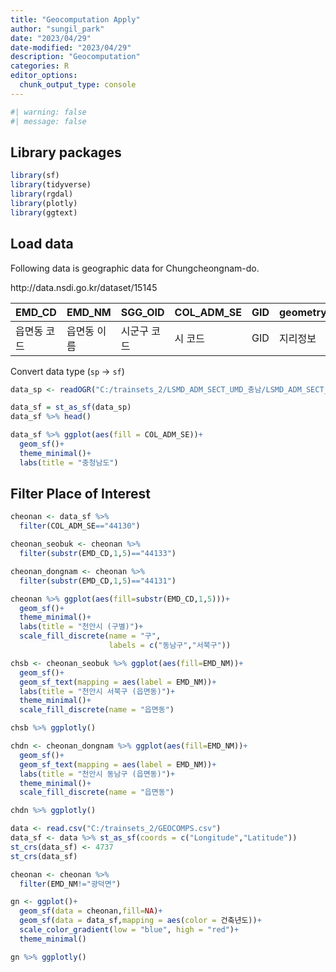 ```yaml
---
title: "Geocomputation Apply"
author: "sungil_park"
date: "2023/04/29"
date-modified: "2023/04/29"
description: "Geocomputation"
categories: R
editor_options: 
  chunk_output_type: console
---
```


```r
#| warning: false
#| message: false
```


## Library packages

```r
library(sf)
library(tidyverse)
library(rgdal)
library(plotly)
library(ggtext)
```

## Load data

Following data is geographic data for Chungcheongnam-do.

http://data.nsdi.go.kr/dataset/15145

| EMD_CD      | EMD_NM      | SGG_OID     | COL_ADM_SE | GID | geometry |
|-------------|-------------|-------------|------------|-----|----------|
| 읍면동 코드 | 읍면동 이름 | 시군구 코드 | 시 코드    | GID | 지리정보 |

Convert data type (`sp` -\> `sf`)

```r
data_sp <- readOGR("C:/trainsets_2/LSMD_ADM_SECT_UMD_충남/LSMD_ADM_SECT_UMD_44.shp",encoding = "euc-kr")

data_sf = st_as_sf(data_sp)
data_sf %>% head()
```

```r
data_sf %>% ggplot(aes(fill = COL_ADM_SE))+
  geom_sf()+
  theme_minimal()+
  labs(title = "충청남도")
```

## Filter Place of Interest

```r
cheonan <- data_sf %>% 
  filter(COL_ADM_SE=="44130")

cheonan_seobuk <- cheonan %>%  
  filter(substr(EMD_CD,1,5)=="44133")

cheonan_dongnam <- cheonan %>%  
  filter(substr(EMD_CD,1,5)=="44131")
```

```r
cheonan %>% ggplot(aes(fill=substr(EMD_CD,1,5)))+
  geom_sf()+
  theme_minimal()+
  labs(title = "천안시 (구별)")+
  scale_fill_discrete(name = "구",
                      labels = c("동남구","서북구"))
```

```r
chsb <- cheonan_seobuk %>% ggplot(aes(fill=EMD_NM))+
  geom_sf()+
  geom_sf_text(mapping = aes(label = EMD_NM))+
  labs(title = "천안시 서북구 (읍면동)")+
  theme_minimal()+
  scale_fill_discrete(name = "읍면동")

chsb %>% ggplotly()
```

```r
chdn <- cheonan_dongnam %>% ggplot(aes(fill=EMD_NM))+
  geom_sf()+
  geom_sf_text(mapping = aes(label = EMD_NM))+
  labs(title = "천안시 동남구 (읍면동)")+
  theme_minimal()+
  scale_fill_discrete(name = "읍면동")

chdn %>% ggplotly()
```

```r
data <- read.csv("C:/trainsets_2/GEOCOMPS.csv")
data_sf <- data %>% st_as_sf(coords = c("Longitude","Latitude"))
st_crs(data_sf) <- 4737
st_crs(data_sf)

cheonan <- cheonan %>% 
  filter(EMD_NM!="광덕면")

gn <- ggplot()+
  geom_sf(data = cheonan,fill=NA)+
  geom_sf(data = data_sf,mapping = aes(color = 건축년도))+
  scale_color_gradient(low = "blue", high = "red")+
  theme_minimal()

gn %>% ggplotly()
```
